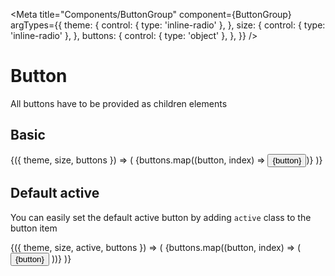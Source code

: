 


<Meta
  title="Components/ButtonGroup"
  component={ButtonGroup}
  argTypes={{
    theme: {
      control: { type: 'inline-radio' },
    },
    size: {
      control: { type: 'inline-radio' },
    },
    buttons: {
      control: { type: 'object' },
    },
  }}
/>

# Button

<ArgsTable of={ButtonGroup} />

All buttons have to be provided as children elements

## Basic

<Canvas withSource={SourceState.OPEN}>
  <Story
    name="Basic"
    args={{
      theme: 'dark',
      size: 'default',
      buttons: ['Button1', 'Button2', 'Button3', 'Button4', 'Button5'],
    }}
  >
    {({ theme, size, buttons }) => (
      <lp-button-group
        key={buttons.toString()}
        theme={theme === 'dark' ? undefined : theme}
        size={size === 'default' ? undefined : size}
      >
        {buttons.map((button, index) => <button key={index}>{button}</button>)}
      </lp-button-group>
    )}
  </Story>
</Canvas>

## Default active

You can easily set the default active button by adding `active` class to the button item

<Canvas withSource={SourceState.OPEN}>
  <Story
    name="Default active"
    args={{
      theme: 'dark',
      size: 'default',
      active: 2,
      buttons: ['Button1', 'Button2', 'Button3', 'Button4', 'Button5'],
    }}
  >
    {({ theme, size, active, buttons }) => (
      <lp-button-group
        key={`${buttons.toString()}-${active}`}
        theme={theme === 'dark' ? undefined : theme}
        size={size === 'default' ? undefined : size}
      >
        {buttons.map((button, index) => (
          <button key={index} class={index === active - 1 ? 'active' : undefined}>{button}</button>
        ))}
      </lp-button-group>
    )}
  </Story>
</Canvas>
